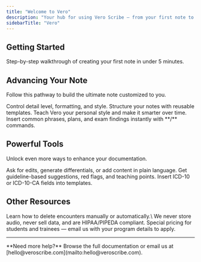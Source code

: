 ```yaml
---
title: "Welcome to Vero"
description: "Your hub for using Vero Scribe — from your first note to advanced workflows."
sidebarTitle: "Vero"
---
```


## Getting Started

<Card title="Quickstart Guide" icon="rocket" horizontal="false" href="quickstart">
  Step-by-step walkthrough of creating your first note in under 5 minutes.
</Card>

## Advancing Your Note

Follow this pathway to build the ultimate note customized to you.

<Columns cols={1}>
  <Card title="Note Customization" icon="sliders" href="notecustomization">
    Control detail level, formatting, and style.
  </Card>
  <Card title="Templates" icon="grid-2-plus" href="templates">
    Structure your notes with reusable templates.
  </Card>
  <Card title="Learnings" icon="brain" href="learn">
    Teach Vero your personal style and make it smarter over time.
  </Card>
  <Card title="Snippets" icon="scissors" href="snippets">
    Insert common phrases, plans, and exam findings instantly with **/** commands.
  </Card>
</Columns>

## Powerful Tools

Unlock even more ways to enhance your documentation.

<Columns cols={2}>
  <Card title="Vero Chat" icon="thought-bubble" href="verochat">
    Ask for edits, generate differentials, or add content in plain language.
  </Card>
  <Card title="Insights" icon="lightbulb" href="insights">
    Get guideline-based suggestions, red flags, and teaching points.
  </Card>
  <Card title="ICD Codes" icon="file-medical" href="icdcodes">
    Insert ICD-10 or ICD-10-CA fields into templates.
  </Card>
</Columns>

## Other Resources

<Card title="Data Management" icon="trash" href="datamanagement">
  Learn how to delete encounters manually or automatically.\
  We never store audio, never sell data, and are HIPAA/PIPEDA compliant.
</Card>

<Card title="Trainee & Student Discount" icon="graduation-cap" href="traineediscount">
  Special pricing for students and trainees — email us with your program details to apply.
</Card>

---

<Note>
  **Need more help?** Browse the full documentation or email us at [hello@veroscribe.com](mailto:hello@veroscribe.com).
</Note>